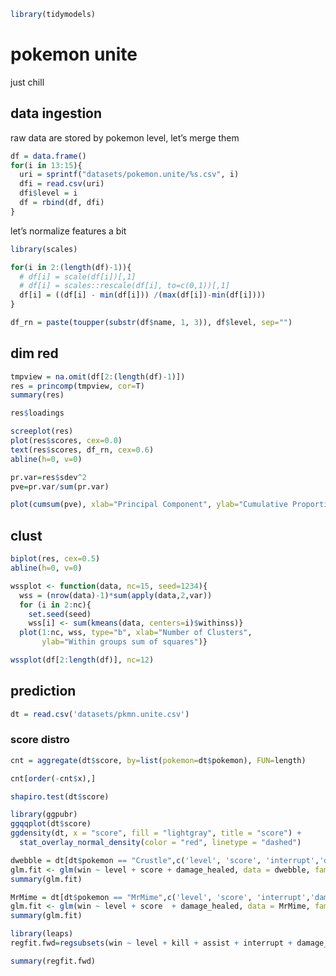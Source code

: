 ```r
library(tidymodels)
```

# pokemon unite

just chill

## data ingestion

raw data are stored by pokemon level, let's merge them

```r
df = data.frame()
for(i in 13:15){
  uri = sprintf("datasets/pokemon.unite/%s.csv", i)
  dfi = read.csv(uri)
  dfi$level = i
  df = rbind(df, dfi)
}
```

let's normalize features a bit

```r
library(scales)
```

```r
for(i in 2:(length(df)-1)){
  # df[i] = scale(df[i])[,1]
  # df[i] = scales::rescale(df[i], to=c(0,1))[,1]
  df[i] = ((df[i] - min(df[i])) /(max(df[i])-min(df[i])))
}
```

```r
df_rn = paste(toupper(substr(df$name, 1, 3)), df$level, sep="")
```

## dim red

```r
tmpview = na.omit(df[2:(length(df)-1)])
res = princomp(tmpview, cor=T)
summary(res)
```

```r
res$loadings
```

```r
screeplot(res)
plot(res$scores, cex=0.0)
text(res$scores, df_rn, cex=0.6)
abline(h=0, v=0)
```

```r
pr.var=res$sdev^2
pve=pr.var/sum(pr.var)

plot(cumsum(pve), xlab="Principal Component", ylab="Cumulative Proportion of Variance Explained", ylim=c(0,1),type='b')
```

## clust

```r
biplot(res, cex=0.5)
abline(h=0, v=0)
```

```r
wssplot <- function(data, nc=15, seed=1234){
  wss = (nrow(data)-1)*sum(apply(data,2,var))
  for (i in 2:nc){
    set.seed(seed)
    wss[i] <- sum(kmeans(data, centers=i)$withinss)}
  plot(1:nc, wss, type="b", xlab="Number of Clusters",
       ylab="Within groups sum of squares")}

wssplot(df[2:length(df)], nc=12) 
```

## prediction

```r
dt = read.csv('datasets/pkmn.unite.csv')
```

### score distro

```r
cnt = aggregate(dt$score, by=list(pokemon=dt$pokemon), FUN=length)

cnt[order(-cnt$x),]
```

```r
shapiro.test(dt$score)
```

```r
library(ggpubr)
ggqqplot(dt$score)
ggdensity(dt, x = "score", fill = "lightgray", title = "score") +
  stat_overlay_normal_density(color = "red", linetype = "dashed")
```

```r
dwebble = dt[dt$pokemon == "Crustle",c('level', 'score', 'interrupt','damage_done','damage_healed', 'win')]
glm.fit <- glm(win ~ level + score + damage_healed, data = dwebble, family=binomial(link='logit'))
summary(glm.fit)
```

```r
MrMime = dt[dt$pokemon == "MrMime",c('level', 'score', 'interrupt','damage_done','damage_healed', 'win')]
glm.fit <- glm(win ~ level + score  + damage_healed, data = MrMime, family=binomial(link='logit'))
summary(glm.fit)
```

```r

library(leaps)
regfit.fwd=regsubsets(win ~ level + kill + assist + interrupt + damage_done + damage_taken + damage_healed, data=dt, method="forward")

summary(regfit.fwd)
```
